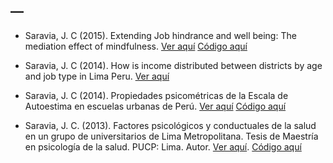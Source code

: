 ---
---

- Saravia, J. C (2015). Extending Job hindrance and well being: The mediation effect of mindfulness. [Ver aquí]("Portafolio/Extending Job hindrance and well being. The mediation effect of mindfulness.pdf") [Código aquí](https://github.com/jsaraviadrago/Portafolio/tree/master/3.%20Job%20hindrance%20(2015))

- Saravia, J. C (2014). How is income distributed between districts by age and job type in Lima Peru. [Ver aquí]("Portafolio/How is income distributed between districts by age and job type in Lima Peru_ A multilevel analysis_Juan_Carlos_Saravia.pdf")

- Saravia, J. C (2014). Propiedades psicométricas de la Escala de Autoestima en escuelas urbanas de Perú. [Ver aquí]("Portafolio/Escala de Autoestima.pdf") [Código aquí](https://github.com/jsaraviadrago/Portafolio/tree/master/2.%20Autoestima%20(2014))

- Saravia, J. C. (2013). Factores psicológicos y conductuales de la salud en un grupo de universitarios de Lima Metropolitana. Tesis de Maestría en psicología de la salud. PUCP: Lima. Autor. [Ver aquí](https://www.researchgate.net/publication/275340384_Factores_psicologicos_y_conductuales_de_la_salud_en_un_grupo_de_universitarios_de_Lima_Metropolitana). [Código aquí](https://github.com/jsaraviadrago/Portafolio/tree/master/1.%20Tesis%20salud%20(2013))